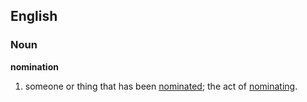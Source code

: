 ==English==

===Noun===
'''nomination'''
# someone or thing that has been [[nominated]]; the act of [[nominate|nominating]].